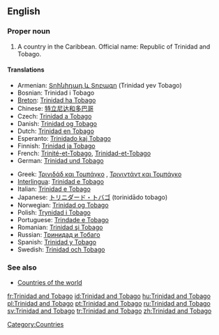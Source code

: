 ==English==

===Proper noun===
{{wikipedia}}
{{en-proper noun|sg=[[Trinidad]] [[and]] [[Tobago]]}}

# A country in the Caribbean. Official name: Republic of Trinidad and Tobago.

====Translations====
{{trans-top|country}}
* Armenian: [[Տրինիդադ և Տոբագո]] (Trinidad yev Tobago)
* Bosnian: Trinidad i Tobago {{m}}
* [[Breton]]: [[Trinidad ha Tobago]]
* Chinese: [[特立尼达和多巴哥]]
* Czech: [[Trinidad a Tobago]]
* Danish: [[Trinidad og Tobago]]
* Dutch: [[Trinidad en Tobago]]
* Esperanto: [[Trinidado kaj Tobago]]
* Finnish: [[Trinidad ja Tobago]]
* French: [[Trinité-et-Tobago]], [[Trinidad-et-Tobago]]
* German: [[Trinidad und Tobago]]
{{trans-mid}}
* Greek: [[Τρινιδάδ και Τομπάγκο]] {{n}} , [[Τρινιντάντ και Τομπάγκο]] {{n}}
* [[Interlingua]]: [[Trinidad e Tobago]]
* Italian: [[Trinidad e Tobago]] {{m}}
* Japanese: [[トリニダード・トバゴ]] (torinidādo tobago)
* Norwegian: [[Trinidad og Tobago]]
* Polish: [[Trynidad i Tobago]]
* Portuguese: [[Trindade e Tobago]]
* Romanian: [[Trinidad şi Tobago]]
* Russian: [[Тринидад и Тобаго]]
* Spanish: [[Trinidad y Tobago]]
* Swedish: [[Trinidad och Tobago]]
{{trans-bottom}}

===See also===
* [[Appendix:Countries of the world|Countries of the world]]

[[Category:Countries]]

[[fr:Trinidad and Tobago]]
[[id:Trinidad and Tobago]]
[[hu:Trinidad and Tobago]]
[[pl:Trinidad and Tobago]]
[[pt:Trinidad and Tobago]]
[[ru:Trinidad and Tobago]]
[[sv:Trinidad and Tobago]]
[[tr:Trinidad and Tobago]]
[[zh:Trinidad and Tobago]]